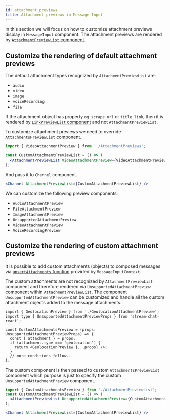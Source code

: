 ```yaml
---
id: attachment_previews
title: Attachment previews in Message Input
---
```


In this section we will focus on how to customize attachment previews display in `MessageInput` component. The attachment previews are rendered by [`AttachmentPreviewList` component](../../../components/message-input-components/ui_components#attachmentpreviewlist).

## Customize the rendering of default attachment previews

The default attachment types recognized by `AttachmentPreviewList` are:

- `audio`
- `video`
- `image`
- `voiceRecording`
- `file`

If the attachment object has property `og_scrape_url` or `title_link`, then it is rendered by [`LinkPreviewList` component](#linkpreviewlist-props) and not `AttachmentPreviewList`.

To customize attachment previews we need to override `AttachmentsPreviewList` component.

```jsx
import { VideoAttachmentPreview } from './AttachmentPreviews';

const CustomAttachmentPreviewList = () => (
  <AttachmentPreviewList VideoAttachmentPreview={VideoAttachmentPreview} />
);
```

And pass it to `Channel` component.

```jsx
<Channel AttachmentPreviewList={CustomAttachmentPreviewList} />
```

We can customize the following preview components:

- `AudioAttachmentPreview`
- `FileAttachmentPreview`
- `ImageAttachmentPreview`
- `UnsupportedAttachmentPreview`
- `VideoAttachmentPreview`
- `VoiceRecordingPreview`

## Customize the rendering of custom attachment previews

It is possible to add custom attachments (objects) to composed messages via [`upsertAttachments` function](../../../components/contexts/message-input-context#upsertattachments) provided by `MessageInputContext`.

The custom attachments are not recognized by `AttachmentPreviewList` component and therefore rendered via `UnsupportedAttachmentPreview` component within `AttachmentPreviewList`. The component `UnsupportedAttachmentPreview` can be customized and handle all the custom attachment objects added to the message attachments.

```tsx
import { GeolocationPreview } from './GeolocationAttachmentPreview';
import type { UnsupportedAttachmentPreviewProps } from 'stream-chat-react';

const CustomAttachmentsPreview = (props: UnsupportedAttachmentPreviewProps) => {
  const { attachment } = props;
  if (attachment.type === 'geolocation') {
    return <GeolocationPreview {...props} />;
  }
  // more conditions follow...
};
```

The custom component is then passed to custom `AttachmentsPreviewList` component which purpose is just to specify the custom `UnsupportedAttachmentPreview` component.

```jsx
import { CustomAttachmentsPreview } from './AttachmentPreviewList';
const CustomAttachmentPreviewList = () => (
  <AttachmentPreviewList UnsupportedAttachmentPreview={CustomAttachmentsPreview} />
);
```

```jsx
<Channel AttachmentPreviewList={CustomAttachmentPreviewList} />
```
